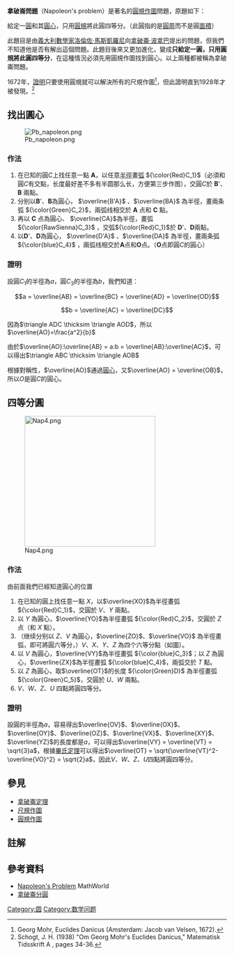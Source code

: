 '''拿破崙問題'''（Napoleon's problem）是著名的[[尺规作图#圓規作圖|圓規作圖]]問題，原題如下：

給定一[[圓|圓]]和其[[圓心|圓心]]，只用[[圓規|圓規]]將此圓四等分。（此圓指的是[[圓周|圓周]]而不是圓[[面積|面積]]）

此題目是由[[義大利|義大利]][[數學家|數學家]][[洛倫佐·馬斯凱羅尼|洛倫佐·馬斯凱羅尼]]向[[拿破崙·波拿巴|拿破崙·波拿巴]]提出的問題，但我們不知道他是否有解出這個問題。此題目後來又更加進化，變成'''只給定一圓，只用圓規將此圓四等分'''，在這種情況必須先用圓規作圖找到圓心。以上兩種都被稱為拿破崙問題。

1672年，{{tsl|en|Georg Mohr|喬治·莫爾}}[[證明|證明]]只要使用圓規就可以解決所有的尺規作圖<ref>Georg Mohr, Euclides Danicus (Amsterdam: Jacob van Velsen, 1672).</ref>，但此證明直到1928年才被發現。<ref> Schogt, J. H. (1938) "Om Georg Mohr's Euclides Danicus," Matematisk Tidsskrift A , pages 34-36.</ref>

==找出圓心==
[[File:Pb_napoleon.png|thumb]]
===作法===
#在已知的圓<math> C</math>上找任意一點 '''A'''，以任意[[半徑|半徑]]畫[[弧|弧]] <math>{\color{Red}C_1}</math>（必須和圓<math>C</math>有交點，长度最好差不多有半圆那么长，方便第三步作图），交圓<math>C</math>於 '''B''''、'''B''' 兩點。
#分别以'''B''''、'''B'''為圓心， <math>\overline{B'A}</math>  、<math>\overline{BA}</math> 為半徑，畫兩条弧 <math>{\color{Green}C_2}</math>，兩弧线相交於 '''A''' 点和 '''C''' 點。
#再以 '''C''' 点為圓心、 <math>\overline{CA}</math>為半徑，畫弧 <math>{\color{RawSienna}C_3}</math> ，交弧<math>{\color{Red}C_1}</math>於 '''D''''、'''D'''兩點。
#以'''D''''、'''D'''為圓心， <math>\overline{D'A}</math> 、<math>\overline{DA}</math> 為半徑，畫兩条弧 <math>{\color{blue}C_4}</math> ，兩弧线相交於'''A'''点和'''O'''点。（'''O'''点即圓<math>C</math>的圓心）

===證明===
設圓<math>C_1</math>的半徑為<math>a</math>，圓<math>C_3</math>的半徑為<math>b</math>，我們知道：
:<math>a = \overline{AB} = \overline{BC} = \overline{AD} = \overline{OD}</math>
:<math>b = \overline{AC} = \overline{DC}</math>

因為<math>\triangle ADC \thicksim \triangle AOD</math>，所以<math>\overline{AO}=\frac{a^2}{b}</math>

由於<math>\overline{AO}:\overline{AB} = a:b = \overline{AB}:\overline{AC}</math>，可以得出<math>\triangle ABC \thicksim \triangle AOB</math>

根據對稱性，<math>\overline{AO}</math>通過[[圓心|圓心]]，又<math>\overline{AO} = \overline{OB}</math>，所以<math>O</math>是圓<math>C</math>的圓心。

==四等分圓==
[[File:Nap4.png|300px]]
===作法===
由前面我們已經知道圓心的位置
#在已知的圓上找任意一點 <math>X</math>，以<math>\overline{XO}</math>為半徑畫弧 <math>{\color{Red}C_1}</math>，交圓於 <math>V</math>、<math>Y</math> 兩點。
#以 <math>Y</math> 為圓心，<math>\overline{YO}</math>為半徑畫弧 <math>{\color{Red}C_2}</math>，交圓於 <math>Z</math> 点（和 <math>X</math> 點）。
#（继续分别以 <math>Z</math>、<math>V</math> 為圓心，<math>\overline{ZO}</math>、<math>\overline{VO}</math> 為半徑畫弧，即可將圓六等分，）<math>V</math>、<math>X</math>、<math>Y</math>、<math>Z</math> 為四个六等分點（如圖）。
#以 <math>V</math> 為圓心，<math>\overline{VY}</math>為半徑畫弧 <math>{\color{blue}C_3}</math>；以 <math>Z</math> 為圓心，<math>\overline{ZX}</math>為半徑畫弧 <math>{\color{blue}C_4}</math>，兩弧交於 <math>T</math> 點。
#以 <math>Z</math> 為圓心，取<math>\overline{OT}</math>的长度 <math>{\color{Green}D}</math> 為半徑畫弧 <math>{\color{Green}C_5}</math>，交圓於 <math>U</math>、<math>W</math> 兩點。
#<math>V</math>、<math>W</math>、<math>Z</math>、<math>U</math> 四點將圓四等分。

===證明===
設圓的半徑為<math>a</math>，容易得出<math>\overline{OV}</math>、<math>\overline{OX}</math>、<math>\overline{OY}</math>、<math>\overline{OZ}</math>、<math>\overline{VX}</math>、<math>\overline{XY}</math>、<math>\overline{YZ}</math>的長度都是<math>a</math>，可以得出<math>\overline{VY} = \overline{VT} = \sqrt{3}a</math>，根據[[畢氏定理|畢氏定理]]可以得出<math>\overline{OT} = \sqrt{\overline{VT}^2-\overline{VO}^2} = \sqrt{2}a</math>，因此<math>V</math>、<math>W</math>、<math>Z</math>、<math>U</math>四點將圓四等分。

==參見==
*[[拿破崙定理|拿破崙定理]]
*[[尺規作圖|尺規作圖]]
*[[尺规作图#圓規作圖|圓規作圖]]

==註解==
<references />

==參考資料==
*[http://mathworld.wolfram.com/NapoleonsProblem.html Napoleon's Problem] {{Wayback|url=http://mathworld.wolfram.com/NapoleonsProblem.html |date=20191215224527 }}MathWorld
*[https://web.archive.org/web/20041026085501/http://www.chhs.tp.edu.tw/teacher/083/mathweb/problem/problem-newpon.htm 拿破崙分圓]

[[Category:圆|Category:圆]]
[[Category:数学问题|Category:数学问题]]